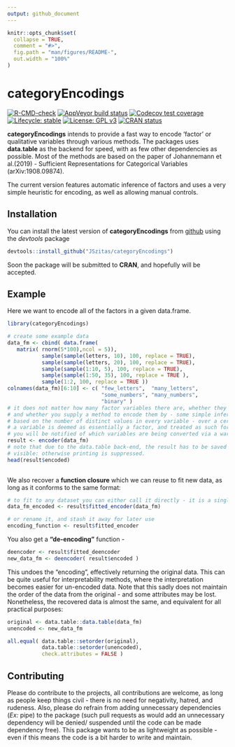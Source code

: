 ```yaml
---
output: github_document
---
```


<!-- README.md is generated from README.Rmd. Please edit that file -->

```r
knitr::opts_chunk$set(
  collapse = TRUE,
  comment = "#>",
  fig.path = "man/figures/README-",
  out.width = "100%"
)
```
# categoryEncodings

<!-- badges: start -->
[![R-CMD-check](https://github.com/JSzitas/categoryEncodings/workflows/R-CMD-check/badge.svg)](https://github.com/JSzitas/categoryEncodings/actions)
[![AppVeyor build status](https://ci.appveyor.com/api/projects/status/github/JSzitas/categoryEncodings?branch=master&svg=true)](https://ci.appveyor.com/project/JSzitas/categoryEncodings)
[![Codecov test coverage](https://codecov.io/gh/JSzitas/categoryEncodings/branch/master/graph/badge.svg)](https://codecov.io/gh/JSzitas/categoryEncodings?branch=master)
[![Lifecycle: stable](https://img.shields.io/badge/lifecycle-stable-brightgreen.svg)](https://www.tidyverse.org/lifecycle/#stable)
[![License: GPL v3](https://img.shields.io/badge/License-GPLv3-blue.svg)](https://www.gnu.org/licenses/gpl-3.0)
[![CRAN status](https://www.r-pkg.org/badges/version/categoryEncodings)](https://CRAN.R-project.org/package=categoryEncodings)
<!-- badges: end -->

**categoryEncodings** intends to provide a fast way to encode 'factor' or qualitative variables through various methods. The packages uses **data.table** as the backend for speed, with as few other dependencies as possible. Most of the methods are based on the paper of Johannemann et al.(2019) - Sufficient Representations for Categorical Variables (arXiv:1908.09874).

The current version features automatic inference of factors and uses a very simple heuristic for encoding, as well as allowing manual controls. 

## Installation
You can install the latest version of **categoryEncodings** from [github](https://github.com/JSzitas/categoryEncodings) using the *devtools* package

``` r
devtools::install_github("JSzitas/categoryEncodings")
```

Soon the package will be submitted to **CRAN**, and hopefully will be accepted. 


## Example 

Here we want to encode all of the factors in a given data.frame.


````r
library(categoryEncodings)

# create some example data
data_fm <- cbind( data.frame( 
   matrix( rnorm(5*100),ncol = 5)),
           sample(sample(letters, 10), 100, replace = TRUE),
           sample(sample(letters, 20), 100, replace = TRUE),
           sample(sample(1:10, 5), 100, replace = TRUE),
           sample(sample(1:50, 35), 100, replace = TRUE ),
           sample(1:2, 100, replace = TRUE ))
colnames(data_fm)[6:10] <- c( "few_letters",  "many_letters",
                              "some_numbers", "many_numbers",
                              "binary" ) 
# it does not matter how many factor variables there are, whether they are encoded as factors
# and whether you supply a method to encode them by - some simple inference of factors is done
# based on the number of distinct values in every variable - over a certain threshold 
# a variable is deemed as essentially a factor, and treated as such for conversion 
# you will be notified of which variables are being converted via a warning
result <- encoder(data_fm)
# note that due to the data.table back-end, the result has to be saved to an object to be 
# visible: otherwise printing is suppressed.   
head(result$encoded)
 
````

We also recover a **function closure** which we can reuse to fit new data, as long as it conforms to the same format: 
```r

# to fit to any dataset you can either call it directly - it is a single argument function
data_fm_encoded <- result$fitted_encoder(data_fm)

# or rename it, and stash it away for later use
encoding_function <- result$fitted_encoder
```

You also get a **"de-encoding"** function - 
```r
deencoder <- result$fitted_deencoder
new_data_fm <- deencoder( result$encoded ) 
```

This undoes the "encoding", effectively returning the original data. This can be quite useful for interpretability methods, where the 
interpretation becomes easier for un-encoded data. 
Note that this sadly does not maintain the order of the data from the original - and some attributes may be lost. Nonetheless, the recovered data is almost the same, and equivalent for all practical purposes: 

```r

original <- data.table::data.table(data_fm)
unencoded <- new_data_fm 

all.equal( data.table::setorder(original), 
           data.table::setorder(unencoded), 
           check.attributes = FALSE )
```

## Contributing

Please do contribute to the projects, all contributions are welcome, as long as people keep things civil - there is no need for negativity, hatred, and rudeness. Also, please do refrain from adding unnecessary dependencies (*Ex:* pipe) to the package (such pull requests as would add an unnecessary dependency will be denied/ suspended until the code can be made dependency free). This package wants to be as lightweight as possible - even if this means the code is a bit harder to write and maintain. 
